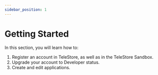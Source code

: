 ```yaml
---
sidebar_position: 1
---
```


# Getting Started

In this section, you will learn how to:
1. Register an account in TeleStore, as well as in the TeleStore Sandbox.
2. Upgrade your account to Developer status.
3. Create and edit applications.